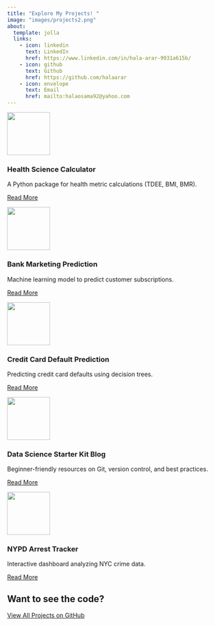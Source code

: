 ```yaml
---
title: "Explore My Projects! "
image: "images/projects2.png"
about:
  template: jolla
  links:
    - icon: linkedin
      text: LinkedIn
      href: https://www.linkedin.com/in/hala-arar-9931a615b/
    - icon: github
      text: Github
      href: https://github.com/halaarar
    - icon: envelope
      text: Email
      href: mailto:halaosama92@yahoo.com
---
```



:::{.grid-container}
<div class="grid-item">
  <img src="images/med.png" width="100px">
  <h3>Health Science Calculator</h3>
  <p>A Python package for health metric calculations (TDEE, BMI, BMR).</p>
  <a href="projects/health_science_calculator.qmd" class="btn btn-outline-dark">Read More</a>
</div>

<div class="grid-item">
  <img src="images/bank.png" width="100px">
  <h3>Bank Marketing Prediction</h3>
  <p>Machine learning model to predict customer subscriptions.</p>
  <a href="projects/bank_marketing_predictions.qmd" class="btn btn-outline-dark">Read More</a>
</div>

<div class="grid-item">
  <img src="images/creditcard.png" width="100px">
  <h3>Credit Card Default Prediction</h3>
  <p>Predicting credit card defaults using decision trees.</p>
  <a href="projects/credit_card_default.qmd" class="btn btn-outline-dark">Read More</a>
</div>

<div class="grid-item">
  <img src="images/blog.png" width="100px">
  <h3>Data Science Starter Kit Blog</h3>
  <p>Beginner-friendly resources on Git, version control, and best practices.</p>
  <a href="projects/data_science_starter_kit.qmd" class="btn btn-outline-dark">Read More</a>
</div>

<div class="grid-item">
  <img src="images/nypd.jpg" width="100px">
  <h3>NYPD Arrest Tracker</h3>
  <p>Interactive dashboard analyzing NYC crime data.</p>
  <a href="projects/nyc_arrest_dashboard.qmd" class="btn btn-outline-dark">Read More</a>
</div>
:::


<div class="center-content">
  
# Want to see the code?

[View All Projects on GitHub](https://github.com/halaarar){.btn .btn-outline-dark}

</div>
